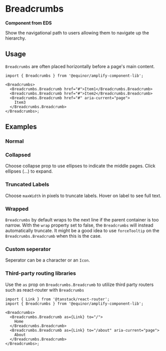 
# Breadcrumbs

**Component from EDS**

Show the navigational path to users allowing them to navigate up the hierarchy.

<Links
  ariaUrl="https://www.w3.org/WAI/ARIA/apg/patterns/breadcrumb/"
  figmaUrl="https://www.figma.com/file/0bGXR2sCwMVSDNyyzu5BXrO5/UI%E2%80%94User-Interface?node-id=17627%3A0"
  sourceUrl="https://github.com/equinor/design-system/blob/develop/packages/eds-core-react/src/components/Breadcrumbs/Breadcrumbs.tsx"
  edsSBUrl="https://storybook.eds.equinor.com/?path=/docs/navigation-breadcrumbs--docs"
/>

<Primary />

<PropsTable />

## Usage

`Breadcrumbs` are often placed horizontally before a page's main content.

```tsx
import { Breadcrumbs } from '@equinor/amplify-component-lib';

<Breadcrumbs>
  <Breadcrumbs.Breadcrumb href="#">Item1</Breadcrumbs.Breadcrumb>
  <Breadcrumbs.Breadcrumb href="#">Item2</Breadcrumbs.Breadcrumb>
  <Breadcrumbs.Breadcrumb href="#" aria-current="page">
    Item3
  </Breadcrumbs.Breadcrumb>
</Breadcrumbs>;
```

## Examples

### Normal

<Canvas of={ComponentStories.Normal} />

### Collapsed

Choose collapse prop to use ellipses to indicate the middle pages. Click ellipses (...) to expand.

<Canvas of={ComponentStories.Collapsed} />

### Truncated Labels

Choose `maxWidth` in pixels to truncate labels. Hover on label to see full text.

<Canvas of={ComponentStories.TruncatedLabels} />

### Wrapped

`Breadcrumbs` by default wraps to the next line if the parent container is too narrow.
With the `wrap` property set to false, the `Breadcrumbs` will instead automatically truncate.
It might be a good idea to use `forceTooltip` on the `Breadcrumbs.Breadcrumb` when this is the case.

<Canvas of={ComponentStories.Wrapped} />

### Custom seperator

Seperator can be a character or an `Icon`.

<Canvas of={ComponentStories.CustomSeparator} />

### Third-party routing libraries

Use the `as` prop on `Breadcrumbs.Breadcrumb` to utilize third party routers such as react-router with `Breadcrumbs`

```tsx
import { Link } from '@tanstack/react-router';
import { Breadcrumbs } from '@equinor/amplify-component-lib';

<Breadcrumbs>
  <Breadcrumbs.Breadcrumb as={Link} to="/">
    Home
  </Breadcrumbs.Breadcrumb>
  <Breadcrumbs.Breadcrumb as={Link} to="/about" aria-current="page">
    About
  </Breadcrumbs.Breadcrumb>
</Breadcrumbs>;
```
